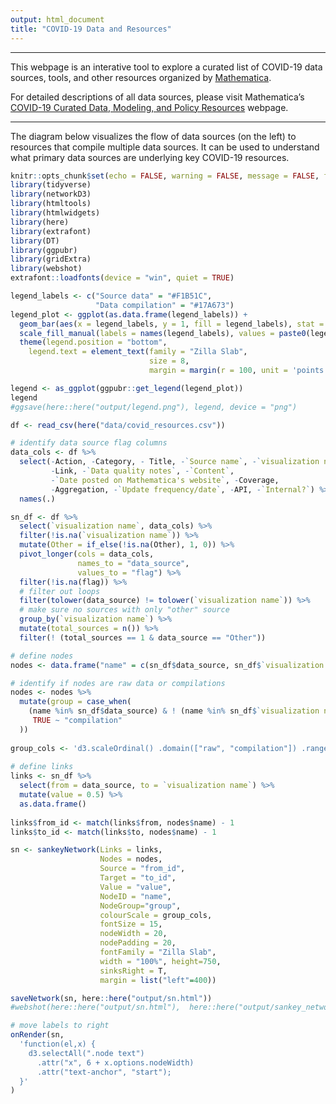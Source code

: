 ```yaml
---
output: html_document
title: "COVID-19 Data and Resources"
---
```


<style type="text/css">
.navbar-header  {
    margin-left: -280px !important;
}
.main-container {
  max-width: 1750px;
  margin-left: auto;
  margin-right: auto;
}
</style>

******

This webpage is an interative tool to explore a curated list of COVID-19 data sources, tools, and other resources organized by [Mathematica](https://www.mathematica.org/).

For detailed descriptions of all data sources, please visit Mathematica's [COVID-19 Curated Data, Modeling, and Policy Resources](https://www.mathematica.org/features/covid-19-curated-data-modeling-and-policy-resources) webpage.

******

The diagram below visualizes the flow of data sources (on the left) to resources that compile multiple data sources. It can be used to understand what primary data sources are underlying key COVID-19 resources. 

```r
knitr::opts_chunk$set(echo = FALSE, warning = FALSE, message = FALSE, fig.align='center')
library(tidyverse)
library(networkD3)
library(htmltools)
library(htmlwidgets)
library(here)
library(extrafont)
library(DT)
library(ggpubr)
library(gridExtra)
library(webshot)
extrafont::loadfonts(device = "win", quiet = TRUE)
```

```r
legend_labels <- c("Source data" = "#F1B51C", 
                   "Data compilation" = "#17A673")
legend_plot <- ggplot(as.data.frame(legend_labels)) + 
  geom_bar(aes(x = legend_labels, y = 1, fill = legend_labels), stat = "identity") +
  scale_fill_manual(labels = names(legend_labels), values = paste0(legend_labels), name = "") +
  theme(legend.position = "bottom", 
    legend.text = element_text(family = "Zilla Slab", 
                               size = 8, 
                               margin = margin(r = 100, unit = 'points')))

legend <- as_ggplot(ggpubr::get_legend(legend_plot))
legend
#ggsave(here::here("output/legend.png"), legend, device = "png")
```

```r
df <- read_csv(here("data/covid_resources.csv"))

# identify data source flag columns 
data_cols <- df %>% 
  select(-Action, -Category, - Title, -`Source name`, -`visualization name`,
         -Link, -`Data quality notes`, -`Content`, 
         -`Date posted on Mathematica's website`, -Coverage, 
         -Aggregation, -`Update frequency/date`, -API, -`Internal?`) %>%
  names(.)

sn_df <- df %>%
  select(`visualization name`, data_cols) %>% 
  filter(!is.na(`visualization name`)) %>%
  mutate(Other = if_else(!is.na(Other), 1, 0)) %>%
  pivot_longer(cols = data_cols, 
               names_to = "data_source", 
               values_to = "flag") %>%
  filter(!is.na(flag)) %>%
  # filter out loops 
  filter(tolower(data_source) != tolower(`visualization name`)) %>% 
  # make sure no sources with only "other" source 
  group_by(`visualization name`) %>%
  mutate(total_sources = n()) %>%
  filter(! (total_sources == 1 & data_source == "Other"))

# define nodes
nodes <- data.frame("name" = c(sn_df$data_source, sn_df$`visualization name`)) %>% unique()

# identify if nodes are raw data or compilations
nodes <- nodes %>% 
  mutate(group = case_when(
    (name %in% sn_df$data_source) & ! (name %in% sn_df$`visualization name`) ~ "raw", 
     TRUE ~ "compilation" 
  ))
  
group_cols <- 'd3.scaleOrdinal() .domain(["raw", "compilation"]) .range(["#F1B51C", "#17A673"])'
 
# define links 
links <- sn_df %>% 
  select(from = data_source, to = `visualization name`) %>% 
  mutate(value = 0.5) %>%
  as.data.frame() 
  
links$from_id <- match(links$from, nodes$name) - 1 
links$to_id <- match(links$to, nodes$name) - 1 

sn <- sankeyNetwork(Links = links, 
                    Nodes = nodes, 
                    Source = "from_id",
                    Target = "to_id", 
                    Value = "value", 
                    NodeID = "name", 
                    NodeGroup="group",
                    colourScale = group_cols, 
                    fontSize = 15,  
                    nodeWidth = 20, 
                    nodePadding = 20,
                    fontFamily = "Zilla Slab",
                    width = "100%", height=750,
                    sinksRight = T, 
                    margin = list("left"=400)) 

saveNetwork(sn, here::here("output/sn.html"))
#webshot(here::here("output/sn.html"),  here::here("output/sankey_network.png"))
```

```r
# move labels to right
onRender(sn,
  'function(el,x) {
    d3.selectAll(".node text")
      .attr("x", 6 + x.options.nodeWidth)
      .attr("text-anchor", "start");
  }'
)
```


